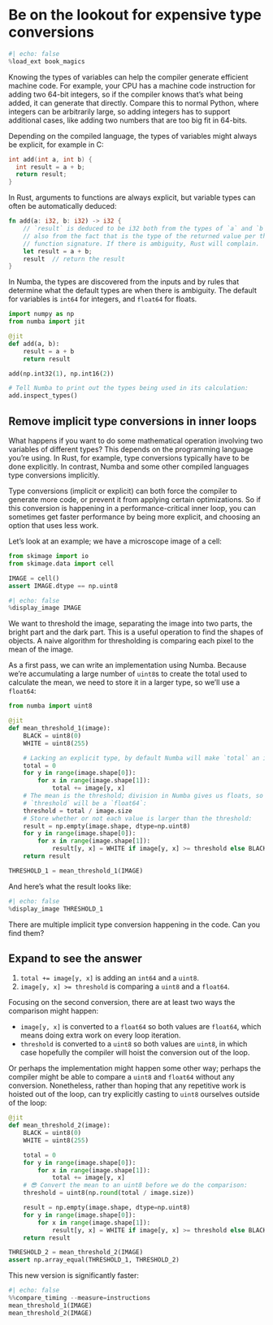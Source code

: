 # Be on the lookout for expensive type conversions

```python
#| echo: false
%load_ext book_magics
```

Knowing the types of variables can help the compiler generate efficient machine code.
For example, your CPU has a machine code instruction for adding two 64-bit integers, so if the compiler knows that's what being added, it can generate that directly.
Compare this to normal Python, where integers can be arbitrarily large, so adding integers has to support additional cases, like adding two numbers that are too big fit in 64-bits.

Depending on the compiled language, the types of variables might always be explicit, for example in C:

```c
int add(int a, int b) {
  int result = a + b;
  return result;
}
```

In Rust, arguments to functions are always explicit, but variable types can often be automatically deduced:

```rust
fn add(a: i32, b: i32) -> i32 {
    // `result` is deduced to be i32 both from the types of `a` and `b`, but
    // also from the fact that is the type of the returned value per the
    // function signature. If there is ambiguity, Rust will complain.
    let result = a + b;
    result  // return the result
}
```

In Numba, the types are discovered from the inputs and by rules that determine what the default types are when there is ambiguity.
The default for variables is `int64` for integers, and `float64` for floats.

```python
import numpy as np
from numba import jit

@jit
def add(a, b):
    result = a + b
    return result

add(np.int32(1), np.int16(2))

# Tell Numba to print out the types being used in its calculation:
add.inspect_types()
```

## Remove implicit type conversions in inner loops

What happens if you want to do some mathematical operation involving two variables of different types?
This depends on the programming language you're using.
In Rust, for example, type conversions typically have to be done explicitly.
In contrast, Numba and some other compiled languages type conversions implicitly.

Type conversions (implicit or explicit) can both force the compiler to generate more code, or prevent it from applying certain optimizations.
So if this conversion is happening in a performance-critical inner loop, you can sometimes get faster performance by being more explicit, and choosing an option that uses less work.

Let's look at an example; we have a microscope image of a cell:

```python
from skimage import io
from skimage.data import cell

IMAGE = cell()
assert IMAGE.dtype == np.uint8
```

```python
#| echo: false
%display_image IMAGE
```

We want to threshold the image, separating the image into two parts, the bright part and the dark part.
This is a useful operation to find the shapes of objects.
A naive algorithm for thresholding is comparing each pixel to the mean of the image.

As a first pass, we can write an implementation using Numba.
Because we're accumulating a large number of `uint8`s to create the total used to calculate the mean, we need to store it in a larger type, so we'll use a `float64`:

```python
from numba import uint8

@jit
def mean_threshold_1(image):
    BLACK = uint8(0)
    WHITE = uint8(255)

    # Lacking an explicit type, by default Numba will make `total` an int64:
    total = 0
    for y in range(image.shape[0]):
        for x in range(image.shape[1]):
            total += image[y, x]
    # The mean is the threshold; division in Numba gives us floats, so
    # `threshold` will be a `float64`:
    threshold = total / image.size
    # Store whether or not each value is larger than the threshold:
    result = np.empty(image.shape, dtype=np.uint8)
    for y in range(image.shape[0]):
        for x in range(image.shape[1]):
            result[y, x] = WHITE if image[y, x] >= threshold else BLACK
    return result

THRESHOLD_1 = mean_threshold_1(IMAGE)
```

And here's what the result looks like:

```python
#| echo: false
%display_image THRESHOLD_1
```

There are multiple implicit type conversion happening in the code.
Can you find them?

::: {.callout-tip collapse="true"}
## Expand to see the answer
1. `total += image[y, x]` is adding an `int64` and a `uint8`.
2. `image[y, x] >= threshold` is comparing a `uint8` and a `float64`.
:::

Focusing on the second conversion, there are at least two ways the comparison might happen:

* `image[y, x]` is converted to a `float64` so both values are `float64`, which means doing extra work on every loop iteration.
* `threshold` is converted to a `uint8` so both values are `uint8`, in which case hopefully the compiler will hoist the conversion out of the loop.

Or perhaps the implementation might happen some other way; perhaps the compiler might be able to compare a `uint8` and `float64` without any conversion.
Nonetheless, rather than hoping that any repetitive work is hoisted out of the loop, can try explicitly casting to `uint8` ourselves outside of the loop:

```python
@jit
def mean_threshold_2(image):
    BLACK = uint8(0)
    WHITE = uint8(255)

    total = 0
    for y in range(image.shape[0]):
        for x in range(image.shape[1]):
            total += image[y, x]
    # 😎 Convert the mean to an uint8 before we do the comparison:
    threshold = uint8(np.round(total / image.size))

    result = np.empty(image.shape, dtype=np.uint8)
    for y in range(image.shape[0]):
        for x in range(image.shape[1]):
            result[y, x] = WHITE if image[y, x] >= threshold else BLACK
    return result

THRESHOLD_2 = mean_threshold_2(IMAGE)
assert np.array_equal(THRESHOLD_1, THRESHOLD_2)
```

This new version is significantly faster:

```python
#| echo: false
%%compare_timing --measure=instructions
mean_threshold_1(IMAGE)
mean_threshold_2(IMAGE)
```
